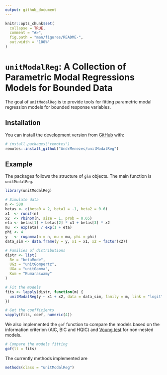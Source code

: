 ```yaml
---
output: github_document
---
```


<!-- README.md is generated from README.Rmd. Please edit that file -->

```r
knitr::opts_chunk$set(
  collapse = TRUE,
  comment = "#>",
  fig.path = "man/figures/README-",
  out.width = "100%"
)
```

# `unitModalReg`: A Collection of Parametric Modal Regressions Models for Bounded Data

<!-- badges: start -->
<!-- badges: end -->

The goal of `unitModalReg` is to provide tools for fitting parametric modal regression models
for bounded response variables.


## Installation

You can install the development version from [GitHub](https://github.com/) with:

``` r
# install.packages("remotes")
remotes::install_github("AndrMenezes/unitModalReg")
```

## Example

The packages follows the structure of `glm` objects. The main function is `unitModalReg`.

```r
library(unitModalReg)

# Simulate data
n <- 500
betas <- c(beta0 = 2, beta1 = -1, beta2 = 0.6)
x1  <- runif(n)
x2  <- rbinom(n, size = 1, prob = 0.65)
eta <- betas[1] + betas[2] * x1 + betas[3] * x2
mu  <- exp(eta) / exp(1 + eta)
phi <- 4
y   <- rugamma(n = n, mu = mu, phi = phi)
data_sim <- data.frame(y = y, x1 = x1, x2 = factor(x2))

# Families of distributions
distr <- list(
  Be = "betaMode",
  UGz = "unitGompertz",
  UGa = "unitGamma",
  Kum = "Kumaraswamy"
)

# Fit the models
fits <- lapply(distr, function(m) {
  unitModalReg(y ~ x1 + x2, data = data_sim, family = m, link = "logit")
})

# Get the coefficients
vapply(fits, coef, numeric(4))
```

We also implemented the `gof` function to compare the models based on the information criterion (AIC, BIC and HQIC)
and [Voung test](https://en.wikipedia.org/wiki/Vuong's_closeness_test) for non-nested models.

```r
# Compare the models fitting
gof(lt = fits)
```


The currently methods implemented are
```r
methods(class = "unitModalReg")
```
